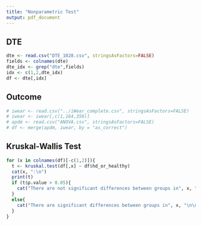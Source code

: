 ```yaml
---
title: "Nonparametric Test"
output: pdf_document
---
```


## DTE
```r
dte <- read.csv("DTE_1028.csv", stringsAsFactors=FALSE)
fields <- colnames(dte)
dte_idx <- grep("dte",fields)
idx <- c(1,2,dte_idx)
df <- dte[,idx]
```

## Outcome
```r
# iwear <- read.csv("../iWear_complete.csv", stringsAsFactors=FALSE)
# iwear <- iwear[,c(1,164,356)]
# apdm <- read.csv("ANOVA.csv", stringsAsFactors=FALSE)
# df <- merge(apdm, iwear, by = "as_correct")
```

## Kruskal-Wallis Test
```r
for (x in colnames(df)[-c(1,2)]){
  t <- kruskal.test(df[,x] ~ df$hd_or_healthy)
  cat(x, ":\n")
  print(t)
  if (t$p.value > 0.05){
    cat("There are not significant differences between groups in", x, "\n\n\n")
  }
  else{
    cat("There are significant differences between groups in", x, "\n\n\n")
  }
}
```